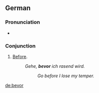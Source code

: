 ==German==

===Pronunciation===
* {{IPA|/bəˈfɔa̯/|lang=de}}

===Conjunction===
{{infl|de|conjunction}}

# [[before|Before]].
#:''Gehe, '''bevor''' ich rasend wird.''
#::''Go before I lose my temper.''

{{tbot entry|German|before|2008|January|de}}

[[de:bevor]]